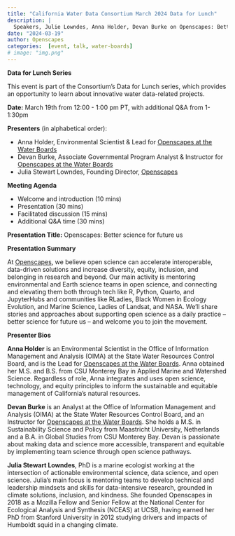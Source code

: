 ```yaml
---
title: "California Water Data Consortium March 2024 Data for Lunch"
description: |
  Speakers, Julie Lowndes, Anna Holder, Devan Burke on Openscapes: Better science for future us
date: "2024-03-19"
author: Openscapes
categories:  [event, talk, water-boards]
# image: "img.png"
---
```


**Data for Lunch Series**

This event is part of the Consortium's Data for Lunch series, which provides an opportunity to learn about innovative water data-related projects.

**Date:** March 19th from 12:00 - 1:00 pm PT, with additional Q&A from 1-1:30pm

**Presenters** (in alphabetical order):

-   Anna Holder, Environmental Scientist & Lead for [Openscapes at the Water Boards](https://cawaterboarddatacenter.github.io/swrcb-openscapes/ "https://cawaterboarddatacenter.github.io/swrcb-openscapes/")
-   Devan Burke, Associate Governmental Program Analyst & Instructor for [Openscapes at the Water Boards](https://cawaterboarddatacenter.github.io/swrcb-openscapes/ "https://cawaterboarddatacenter.github.io/swrcb-openscapes/")
-   Julia Stewart Lowndes, Founding Director, [Openscapes](https://openscapes.org/ "https://openscapes.org/")

**Meeting Agenda**

-   Welcome and introduction (10 mins)
-   Presentation (30 mins)
-   Facilitated discussion (15 mins)
-   Additional Q&A time (30 mins)

**Presentation Title:** Openscapes: Better science for future us

**Presentation Summary**

At [Openscapes](https://openscapes.org/ "https://openscapes.org/"), we believe open science can accelerate interoperable, data-driven solutions and increase diversity, equity, inclusion, and belonging in research and beyond. Our main activity is mentoring environmental and Earth science teams in open science, and connecting and elevating them both through tech like R, Python, Quarto, and JupyterHubs and communities like RLadies, Black Women in Ecology Evolution, and Marine Science, Ladies of Landsat, and NASA. We’ll share stories and approaches about supporting open science as a daily practice – better science for future us – and welcome you to join the movement.

**Presenter Bios**

**Anna Holder** is an Environmental Scientist in the Office of Information Management and Analysis (OIMA) at the State Water Resources Control Board, and is the Lead for [Openscapes at the Water Boards](https://cawaterboarddatacenter.github.io/swrcb-openscapes/ "https://cawaterboarddatacenter.github.io/swrcb-openscapes/"). Anna obtained her M.S. and B.S. from CSU Monterey Bay in Applied Marine and Watershed Science. Regardless of role, Anna integrates and uses open science, technology, and equity principles to inform the sustainable and equitable management of California’s natural resources. 

**Devan Burke** is an Analyst at the Office of Information Management and Analysis (OIMA) at the State Water Resources Control Board, and an Instructor for [Openscapes at the Water Boards](https://cawaterboarddatacenter.github.io/swrcb-openscapes/ "https://cawaterboarddatacenter.github.io/swrcb-openscapes/"). She holds a M.S. in Sustainability Science and Policy from Maastricht University, Netherlands and a B.A. in Global Studies from CSU Monterey Bay. Devan is passionate about making data and science more accessible, transparent and equitable by implementing team science through open science pathways. 

**Julia Stewart Lowndes**, PhD is a marine ecologist working at the intersection of actionable environmental science, data science, and open science. Julia’s main focus is mentoring teams to develop technical and leadership mindsets and skills for data-intensive research, grounded in climate solutions, inclusion, and kindness. She founded Openscapes in 2018 as a Mozilla Fellow and Senior Fellow at the National Center for Ecological Analysis and Synthesis (NCEAS) at UCSB, having earned her PhD from Stanford University in 2012 studying drivers and impacts of Humboldt squid in a changing climate. 
